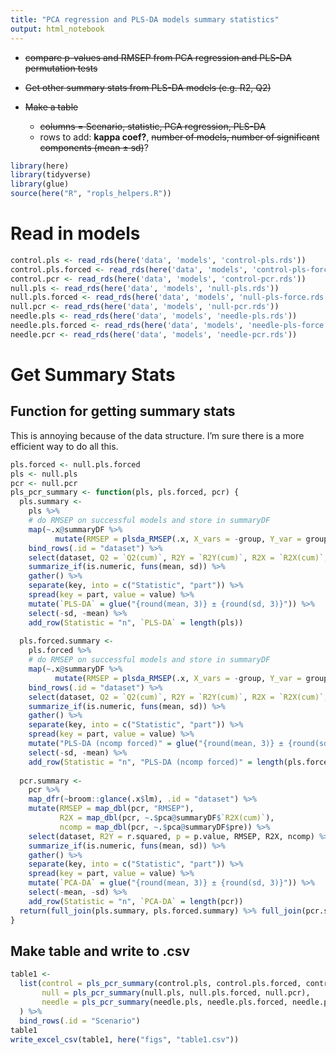 ```yaml
---
title: "PCA regression and PLS-DA models summary statistics"
output: html_notebook
---
```


- ~~compare p-values and RMSEP from PCA regression and PLS-DA permutation tests~~
- ~~Get other summary stats from PLS-DA models (e.g. R2, Q2)~~

- ~~Make a table~~
  - ~~columns = Scenario, statistic, PCA regression, PLS-DA~~
  - rows to add: **kappa coef?**, ~~number of models, number of significant components (mean ± sd)~~?

```r
library(here)
library(tidyverse)
library(glue)
source(here("R", "ropls_helpers.R"))
```

# Read in models

```r
control.pls <- read_rds(here('data', 'models', 'control-pls.rds'))
control.pls.forced <- read_rds(here('data', 'models', 'control-pls-force.rds'))
control.pcr <- read_rds(here('data', 'models', 'control-pcr.rds'))
null.pls <- read_rds(here('data', 'models', 'null-pls.rds'))
null.pls.forced <- read_rds(here('data', 'models', 'null-pls-force.rds'))
null.pcr <- read_rds(here('data', 'models', 'null-pcr.rds'))
needle.pls <- read_rds(here('data', 'models', 'needle-pls.rds'))
needle.pls.forced <- read_rds(here('data', 'models', 'needle-pls-force.rds'))
needle.pcr <- read_rds(here('data', 'models', 'needle-pcr.rds'))
```


# Get Summary Stats
## Function for getting summary stats

This is annoying because of the data structure.  I'm sure there is a more efficient way to do all this.

```r
pls.forced <- null.pls.forced
pls <- null.pls
pcr <- null.pcr
pls_pcr_summary <- function(pls, pls.forced, pcr) {
  pls.summary <-
    pls %>%
    # do RMSEP on successful models and store in summaryDF 
    map(~.x@summaryDF %>%
          mutate(RMSEP = plsda_RMSEP(.x, X_vars = -group, Y_var = group, CV = 7))) %>% 
    bind_rows(.id = "dataset") %>% 
    select(dataset, Q2 = `Q2(cum)`, R2Y = `R2Y(cum)`, R2X = `R2X(cum)`, pR2 = pR2Y, pQ2 = pQ2, RMSEP, ncomp = pre) %>% 
    summarize_if(is.numeric, funs(mean, sd)) %>% 
    gather() %>% 
    separate(key, into = c("Statistic", "part")) %>% 
    spread(key = part, value = value) %>% 
    mutate(`PLS-DA` = glue("{round(mean, 3)} ± {round(sd, 3)}")) %>% 
    select(-sd, -mean) %>% 
    add_row(Statistic = "n", `PLS-DA` = length(pls))
  
  pls.forced.summary <-
    pls.forced %>% 
    # do RMSEP on successful models and store in summaryDF 
    map(~.x@summaryDF %>%
          mutate(RMSEP = plsda_RMSEP(.x, X_vars = -group, Y_var = group, CV = 7))) %>% 
    bind_rows(.id = "dataset") %>% 
    select(dataset, Q2 = `Q2(cum)`, R2Y = `R2Y(cum)`, R2X = `R2X(cum)`, pR2 = pR2Y, pQ2 = pQ2, RMSEP, ncomp = pre) %>% 
    summarize_if(is.numeric, funs(mean, sd)) %>% 
    gather() %>% 
    separate(key, into = c("Statistic", "part")) %>% 
    spread(key = part, value = value) %>% 
    mutate("PLS-DA (ncomp forced)" = glue("{round(mean, 3)} ± {round(sd, 3)}")) %>% 
    select(-sd, -mean) %>% 
    add_row(Statistic = "n", "PLS-DA (ncomp forced)" = length(pls.forced))
  
  pcr.summary <- 
    pcr %>% 
    map_dfr(~broom::glance(.x$lm), .id = "dataset") %>% 
    mutate(RMSEP = map_dbl(pcr, "RMSEP"),
           R2X = map_dbl(pcr, ~.$pca@summaryDF$`R2X(cum)`),
           ncomp = map_dbl(pcr, ~.$pca@summaryDF$pre)) %>% 
    select(dataset, R2Y = r.squared, p = p.value, RMSEP, R2X, ncomp) %>% 
    summarize_if(is.numeric, funs(mean, sd)) %>%
    gather() %>% 
    separate(key, into = c("Statistic", "part")) %>% 
    spread(key = part, value = value) %>% 
    mutate(`PCA-DA` = glue("{round(mean, 3)} ± {round(sd, 3)}")) %>% 
    select(-mean, -sd) %>% 
    add_row(Statistic = "n", `PCA-DA` = length(pcr))
  return(full_join(pls.summary, pls.forced.summary) %>% full_join(pcr.summary))
}

```

## Make table and write to .csv

```r
table1 <-
  list(control = pls_pcr_summary(control.pls, control.pls.forced, control.pcr),
       null = pls_pcr_summary(null.pls, null.pls.forced, null.pcr),
       needle = pls_pcr_summary(needle.pls, needle.pls.forced, needle.pcr)
  ) %>%
  bind_rows(.id = "Scenario")
table1
write_excel_csv(table1, here("figs", "table1.csv"))
```


